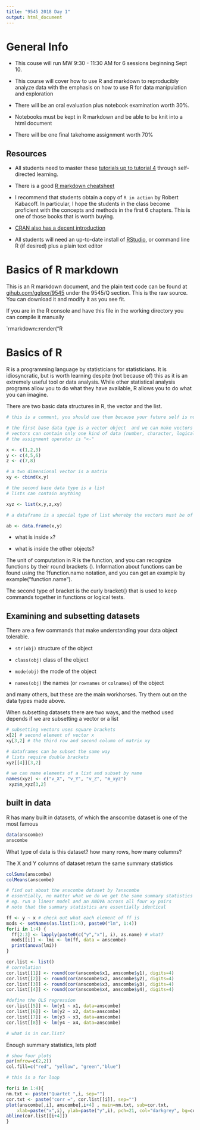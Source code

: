 ```yaml
---
title: "9545 2018 Day 1"
output: html_document
---
```


# General Info

- This couse will run MW 9:30 - 11:30 AM for 6 sessions beginning Sept 10.

- This course will cover how to use R and markdown to reproducibly analyze data with the emphasis on how to use R for data manipulation and exploration

- There will be an oral evaluation plus notebook examination worth 30%.

- Notebooks must be kept in R markdown and be able to be knit into a html document

- There will be one final takehome assignment worth 70%

## Resources

- All students need to master these [tutorials up to tutorial 4](http://www.ee.surrey.ac.uk/Teaching/Unix/) through self-directed learning.

- There is a good [R markdown cheatsheet](https://github.com/adam-p/markdown-here/wiki/Markdown-Cheatsheet)

- I recommend that students obtain a copy of `R in action` by Robert Kabacoff. In particular, I hope the students in the class become proficient with the concepts and methods in the first 6 chapters. This is one of those books that is worth buying.

- [CRAN also has a decent introduction](https://cran.r-project.org/doc/contrib/Paradis-rdebuts_en.pdf)

- All students will need an up-to-date install of [RStudio](https://www.rstudio.com/), or command line R (if desired) plus a plain text editor

# Basics of R markdown

This is an R markdown document, and the plain text code can be found at [gihub.com/ggloor/9545](https://raw.githubusercontent.com/ggloor/9545/master/Q_section/R_coding_1_anscombe.Rmd) under the 9545/Q section. This is the raw source. You can download it and modify it as you see fit.

If you are in the R console and have this file in the working directory you can compile it manually

`rmarkdown::render("R

# Basics of R

R is a programming language by statisticians for statisticians. It is idiosyncratic, but is worth learning despite (not because of) this as it is an extremely useful tool or data analysis. While other statistical analysis programs allow you to do what they have available, R allows you to do what you can imagine.

There are two basic data structures in R, the vector and the list.

```r

# this is a comment, you should use them because your future self is not that bright

# the first base data type is a vector object  and we can make vectors with the c() function
# vectors can contain only one kind of data (number, character, logical)
# the assignment operator is "<-"

x <- c(1,2,3)
y <- c(4,5,6)
z <- c(7,8)

# a two dimensional vector is a matrix
xy <- cbind(x,y)

# the second base data type is a list
# lists can contain anything

xyz <- list(x,y,z,xy)

# a dataframe is a special type of list whereby the vectors must be of the same length

ab <- data.frame(x,y)

```

- what is inside `x`?

- what is inside the other objects?


The unit of computation in R is the function, and you can recognize functions by their round brackets ().
Information about functions can be found using the ?function.name notation, and you can get an example by example("function.name").

The second type of bracket is the curly bracket{} that is used to keep commands together in functions or logical tests.

## Examining and subsetting datasets

There are a few commands that make understanding your data object tolerable.

- `str(obj)` structure of the object

- `class(obj)` class of the object

- `mode(obj)` the mode of the object

-  `names(obj)` the names (or `rownames` or `colnames`) of the object

and many others, but these are the main workhorses. Try them out on the data types made above.

When subsetting datasets there are two ways, and the method used depends if we are subsetting a vector or a list

```r

# subsetting vectors uses square brackets
x[2] # second element of vector x
xy[3,2] # the third row and second column of matrix xy

# dataframes can be subset the same way
# lists require double brackets
xyz[[4]][3,2]

# we can name elements of a list and subset by name
names(xyz) <- c("v_X", "v_Y", "v_Z", "m_xyz")
 xyz$m_xyz[3,2]

```
## built in data

R has many built in datasets, of which the anscombe dataset is one of the most famous

```r
data(anscombe)
anscombe
```

What type of data is this dataset? how many rows, how many columns?

The X and Y columns of  dataset return the same summary statistics
```r
colSums(anscombe)
colMeans(anscombe)

# find out about the anscombe dataset by ?anscombe
# essentially, no matter what we do we get the same summary statistics
# eg. run a linear model and an ANOVA across all four xy pairs
# note that the summary statistics are essentially identical

ff <- y ~ x # check out what each element of ff is
mods <- setNames(as.list(1:4), paste0("lm", 1:4))
for(i in 1:4) {
  ff[2:3] <- lapply(paste0(c("y","x"), i), as.name) # what?
  mods[[i]] <- lmi <- lm(ff, data = anscombe)
  print(anova(lmi))
}

cor.list <- list()
# correlation
cor.list[[1]] <- round(cor(anscombe$x1, anscombe$y1), digits=4)
cor.list[[2]] <- round(cor(anscombe$x2, anscombe$y2), digits=4)
cor.list[[3]] <- round(cor(anscombe$x3, anscombe$y3), digits=4)
cor.list[[4]] <- round(cor(anscombe$x4, anscombe$y4), digits=4)

#define the OLS regression
cor.list[[5]] <- lm(y1 ~ x1, data=anscombe)
cor.list[[6]] <- lm(y2 ~ x2, data=anscombe)
cor.list[[7]] <- lm(y3 ~ x3, data=anscombe)
cor.list[[8]] <- lm(y4 ~ x4, data=anscombe)

# what is in cor.list?
```

Enough summary statistics, lets plot!

```r

# show four plots
par(mfrow=c(2,2))
col.fill=c("red", "yellow", "green","blue")

# this is a for loop

for(i in 1:4){
nm.txt <- paste("Quartet ",i, sep="")
cor.txt <- paste("corr =", cor.list[[i]], sep="")
plot(anscombe[,i], anscombe[,i+4] , main=nm.txt, sub=cor.txt,
    xlab=paste("x",i), ylab=paste("y",i), pch=21, col="darkgrey", bg=col.fill[i])
abline(cor.list[[i+4]])
}
```
